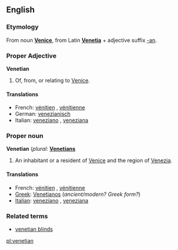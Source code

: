 ==English==

===Etymology===
From noun '''[[Venice]]''', from Latin '''[[Venetia]]''' + adjective suffix [[-an]].

===Proper Adjective===
'''Venetian'''

# Of, from, or relating to [[Venice]].

====Translations====

*French: [[vénitien]] {{m}}, [[vénitienne]] {{f}}
*German: [[venezianisch]]
*Italian: [[veneziano]] {{m}}, [[veneziana]] {{f}}

===Proper noun===
'''Venetian'''  (''plural:'' '''[[Venetians]]'''

# An inhabitant or a resident of [[Venice]] and the region of [[Venezia]].

====Translations====

*French: [[vénitien]] {{m}}, [[vénitienne]] {{f}}
*[[Greek]]: [[Venetianos]] (''ancient/modern?  Greek form?'')
*[[Italian]]: [[veneziano]] {{m}}, [[veneziana]] {{f}}

===Related terms===
*[[venetian blinds]]

[[pl:venetian]]